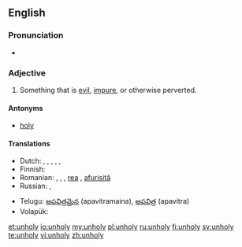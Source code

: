 ==English==

===Pronunciation===
* {{rhymes|əʊli}}

===Adjective===
{{en-adj|unhol|ier|more}}

# Something that is [[evil]], [[impure]], or otherwise perverted.

====Antonyms====
* [[holy]]

====Translations====
{{trans-top|something that is [[evil]]}}
* Dutch: {{t|nl|euvel}}, {{t|nl|kwaad}}, {{t|nl|kwaadaardig}}, {{t|nl|boos}}, {{t|nl|boosaardig}}, {{t|nl|slecht}}
* Finnish: {{t-|fi|epäpyhä}}
* Romanian: {{t+|ro|rău|m|n}}, {{t-|ro|nesfânt}} {{m|n}}, {{t-|ro|afurisit}} {{m|n}}, [[rea]] {{f}}, [[afurisită]] {{f}}
* Russian: {{t+|ru|нечестивый|sc=Cyrl}}, {{t+|ru|порочный|sc=Cyrl}}
{{trans-mid}}
* Telugu: [[అపవిత్రమైన]] (apavitramaina), [[అపవిత్ర]] (apavitra)
* Volapük: {{t+|vo|nesaludik}}
{{trans-bottom}}

[[et:unholy]]
[[io:unholy]]
[[my:unholy]]
[[pl:unholy]]
[[ru:unholy]]
[[fi:unholy]]
[[sv:unholy]]
[[te:unholy]]
[[vi:unholy]]
[[zh:unholy]]